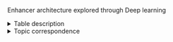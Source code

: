Enhancer architecture explored through Deep learning

<details><summary> Table description</summary>

-Under construction-

</details>

<details><summary> Topic correspondence </summary>

-Under construction-

</details>

<!-- Query/Get enhancers through ID -->